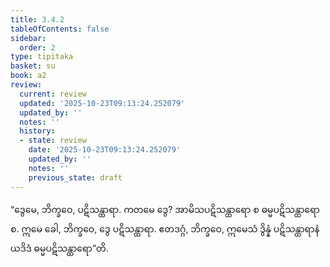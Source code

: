 ```yaml
---
title: 3.4.2
tableOfContents: false
sidebar:
  order: 2
type: tipitaka
basket: su
book: a2
review:
  current: review
  updated: '2025-10-23T09:13:24.252079'
  updated_by: ''
  notes: ''
  history:
  - state: review
    date: '2025-10-23T09:13:24.252079'
    updated_by: ''
    notes: ''
    previous_state: draft
---
```



<ReviewStatus review={frontmatter.review} showDetails={true} />

<HypothesisAnnotation frontmatter={frontmatter} />

<DynamicBreadcrumb />

<Division number="153" book="a2" e="ch" v="15" p="92">

<Paragraph number="245" book="a2">
“ဒွေမေ, ဘိက္ခဝေ, ပဋိသန္ထာရာ. ကတမေ ဒွေ? အာမိသပဋိသန္ထာရော စ ဓမ္မပဋိသန္ထာရော စ. ဣမေ ခေါ, ဘိက္ခဝေ, ဒွေ ပဋိသန္ထာရာ. ဧတဒဂ္ဂံ, ဘိက္ခဝေ, ဣမေသံ ဒွိန္နံ ပဋိသန္ထာရာနံ ယဒိဒံ ဓမ္မပဋိသန္ထာရော”တိ.
</Paragraph>
</Division>
